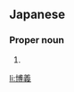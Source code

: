 ==Japanese==
{{ja-kanjitab|ひろ|よし}}

===Proper noun===
{{ja-pos|proper|ひろよし}}

# {{given name|male|lang=ja|sort=ひろよし}}

[[li:博義]]